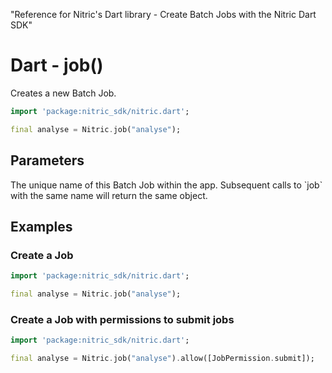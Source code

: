   "Reference for Nitric's Dart library - Create Batch Jobs with the Nitric Dart SDK"

# Dart - job()

Creates a new Batch Job.

```dart
import 'package:nitric_sdk/nitric.dart';

final analyse = Nitric.job("analyse");
```

## Parameters

<Properties>
  <Property name="name" required type="String">
    The unique name of this Batch Job within the app. Subsequent calls to `job`
    with the same name will return the same object.
  </Property>
</Properties>

## Examples

### Create a Job

```dart
import 'package:nitric_sdk/nitric.dart';

final analyse = Nitric.job("analyse");
```

### Create a Job with permissions to submit jobs

```dart
import 'package:nitric_sdk/nitric.dart';

final analyse = Nitric.job("analyse").allow([JobPermission.submit]);
```
